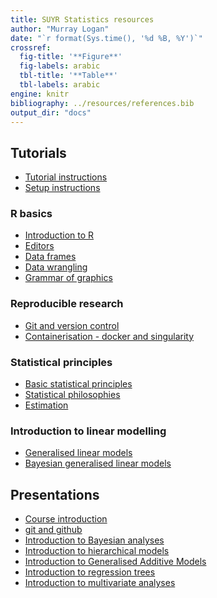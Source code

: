 ```yaml
---
title: SUYR Statistics resources 
author: "Murray Logan"
date: "`r format(Sys.time(), '%d %B, %Y')`"
crossref:
  fig-title: '**Figure**'
  fig-labels: arabic
  tbl-title: '**Table**'
  tbl-labels: arabic
engine: knitr
bibliography: ../resources/references.bib
output_dir: "docs"
---
```


## Tutorials

- [Tutorial instructions](001_instructions.html)
- [Setup instructions](005_setup.html)

### R basics

- [Introduction to R](01_introduction_to_r.html)
- [Editors](02_editors.html)
- [Data frames](03_data_frames.html)
- [Data wrangling](04_data_wrangling.html)
- [Grammar of graphics](05_grammar_of_graphics.html)
 
### Reproducible research

- [Git and version control](10_git.html)
- [Containerisation - docker and singularity](12_docker.html)

### Statistical principles

- [Basic statistical principles](20_basic_principles.html)
- [Statistical philosophies](21_statistical_philosophies.html)
- [Estimation](22_estimation.html)

### Introduction to linear modelling

- [Generalised linear models](30_glm.html)
- [Bayesian generalised linear models](35_bayesian_glm.html)

## Presentations

- [Course introduction](01_introduction.html)
- [git and github](10_pres_git.html)
- [Introduction to Bayesian analyses](20_pres_bayesian.html)
- [Introduction to hierarchical models](30_pres_hierarchical.html)
- [Introduction to Generalised Additive Models](40_pres_gams.html)
- [Introduction to regression trees](50_pres_trees.html)
- [Introduction to multivariate analyses](60_pres_multivariate.html)
 
